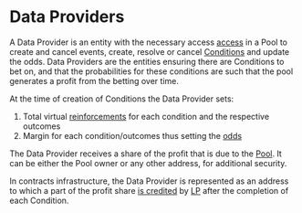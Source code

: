 # Data Providers

A Data Provider is an entity with the necessary access [access](/contracts/access) in a Pool to create and cancel events, create, resolve or cancel [Conditions](/concepts/protocol/conditions) and update the odds. Data Providers are the entities ensuring there are Conditions to bet on, and that the probabilities for these conditions are such that the pool generates a profit from the betting over time.

At the time of creation of Conditions the Data Provider sets:
1. Total virtual [reinforcements](/concepts/protocol/reinforcement) for each condition and the respective outcomes
2. Margin for each condition/outcomes thus setting the [odds](/concepts/protocol/odds)

The Data Provider receives a share of the profit that is due to the [Pool](/concepts/protocol/pools). It can be either the Pool owner or any other address, for additional security.

In contracts infrastructure, the Data Provider is represented as an address to which a part of the profit share
[is credited](/concepts/basic/fees-and-rewards) by [LP](/contracts/lp) after the completion of each Condition.
